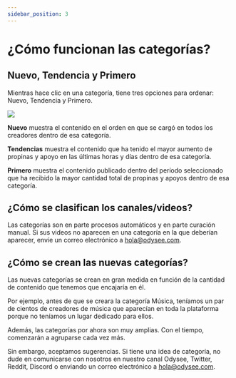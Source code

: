 ---
sidebar_position: 3
---

# ¿Cómo funcionan las categorías?

## Nuevo, Tendencia y Primero

Mientras hace clic en una categoría, tiene tres opciones para ordenar: Nuevo, Tendencia y Primero.

![](https://i.imgur.com/IEZJGH1.png)

**Nuevo** muestra el contenido en el orden en que se cargó en todos los creadores dentro de esa categoría.

**Tendencias** muestra el contenido que ha tenido el mayor aumento de propinas y apoyo en las últimas horas y días dentro de esa categoría.

**Primero** muestra el contenido publicado dentro del período seleccionado que ha recibido la mayor cantidad total de propinas y apoyos dentro de esa categoría.

## ¿Cómo se clasifican los canales/videos?

Las categorías son en parte procesos automáticos y en parte curación manual. Si sus videos no aparecen en una categoría en la que deberían aparecer, envíe un correo electrónico a hola@odysee.com.

## ¿Cómo se crean las nuevas categorías?

Las nuevas categorías se crean en gran medida en función de la cantidad de contenido que tenemos que encajaría en él.

Por ejemplo, antes de que se creara la categoría Música, teníamos un par de cientos de creadores de música que aparecían en toda la plataforma porque no teníamos un lugar dedicado para ellos.

Además, las categorías por ahora son muy amplias. Con el tiempo, comenzarán a agruparse cada vez más.

Sin embargo, aceptamos sugerencias. Si tiene una idea de categoría, no dude en comunicarse con nosotros en nuestro canal Odysee, Twitter, Reddit, Discord o enviando un correo electrónico a hola@odysee.com.